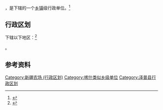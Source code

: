 {{中国乡级行政区|65/31/24/400/000}}

'''{{PAGENAMEBASE}}'''，是{{PRC admin/fullname|65/31/24/400/000|3}}下辖的一个[[乡镇|乡镇]]级行政单位。<ref>{{PRC admin/ref sgc|{{PRC admin/parent|65/31/24/400/000}}}}</ref>

== 行政区划 ==

{{PAGENAMEBASE}}下辖以下地区：<ref>{{PRC admin/ref sgc|65/31/24/400/000}}</ref>

{{PRC admin/children|65/31/24/400/000}}。

== 参考资料 ==

{{reflist}}

{{泽普县行政区划}}
{{新疆行政区划小作品}}

[[Category:新疆农场_(行政区划)|Category:新疆农场 (行政区划)]]
[[Category:喀什类似乡级单位|Category:喀什类似乡级单位]]
[[Category:泽普县行政区划|Category:泽普县行政区划]]